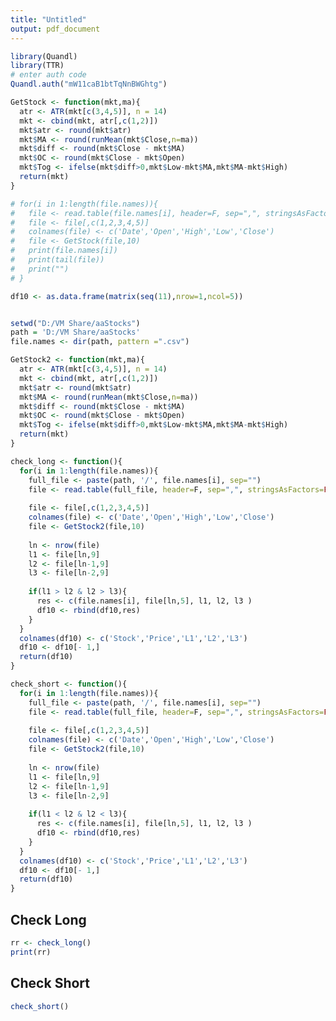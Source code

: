```yaml
---
title: "Untitled"
output: pdf_document
---
```



```r
library(Quandl)
library(TTR)
# enter auth code
Quandl.auth("mW11caB1btTqNnBWGhtg")

GetStock <- function(mkt,ma){
  atr <- ATR(mkt[c(3,4,5)], n = 14)
  mkt <- cbind(mkt, atr[,c(1,2)])
  mkt$atr <- round(mkt$atr)
  mkt$MA <- round(runMean(mkt$Close,n=ma))
  mkt$diff <- round(mkt$Close - mkt$MA)
  mkt$OC <- round(mkt$Close - mkt$Open)
  mkt$Tog <- ifelse(mkt$diff>0,mkt$Low-mkt$MA,mkt$MA-mkt$High)
  return(mkt)
}
```

```r


# for(i in 1:length(file.names)){
#   file <- read.table(file.names[i], header=F, sep=",", stringsAsFactors=FALSE)
#   file <- file[,c(1,2,3,4,5)]
#   colnames(file) <- c('Date','Open','High','Low','Close')
#   file <- GetStock(file,10)
#   print(file.names[i])
#   print(tail(file))
#   print("")
# }

```

```r

df10 <- as.data.frame(matrix(seq(11),nrow=1,ncol=5))


setwd("D:/VM Share/aaStocks")
path = 'D:/VM Share/aaStocks'
file.names <- dir(path, pattern =".csv")

GetStock2 <- function(mkt,ma){
  atr <- ATR(mkt[c(3,4,5)], n = 14)
  mkt <- cbind(mkt, atr[,c(1,2)])
  mkt$atr <- round(mkt$atr)
  mkt$MA <- round(runMean(mkt$Close,n=ma))
  mkt$diff <- round(mkt$Close - mkt$MA)
  mkt$OC <- round(mkt$Close - mkt$Open)
  mkt$Tog <- ifelse(mkt$diff>0,mkt$Low-mkt$MA,mkt$MA-mkt$High)
  return(mkt)
}

check_long <- function(){
  for(i in 1:length(file.names)){
    full_file <- paste(path, '/', file.names[i], sep="")
    file <- read.table(full_file, header=F, sep=",", stringsAsFactors=FALSE)
    
    file <- file[,c(1,2,3,4,5)]
    colnames(file) <- c('Date','Open','High','Low','Close')
    file <- GetStock2(file,10)
    
    ln <- nrow(file)
    l1 <- file[ln,9]
    l2 <- file[ln-1,9]
    l3 <- file[ln-2,9]
    
    if(l1 > l2 & l2 > l3){
      res <- c(file.names[i], file[ln,5], l1, l2, l3 )
      df10 <- rbind(df10,res)
    }
  }
  colnames(df10) <- c('Stock','Price','L1','L2','L3')
  df10 <- df10[- 1,]
  return(df10)
}

check_short <- function(){
  for(i in 1:length(file.names)){
    full_file <- paste(path, '/', file.names[i], sep="")
    file <- read.table(full_file, header=F, sep=",", stringsAsFactors=FALSE)
    
    file <- file[,c(1,2,3,4,5)]
    colnames(file) <- c('Date','Open','High','Low','Close')
    file <- GetStock2(file,10)
    
    ln <- nrow(file)
    l1 <- file[ln,9]
    l2 <- file[ln-1,9]
    l3 <- file[ln-2,9]
    
    if(l1 < l2 & l2 < l3){
      res <- c(file.names[i], file[ln,5], l1, l2, l3 )
      df10 <- rbind(df10,res)
    }
  }
  colnames(df10) <- c('Stock','Price','L1','L2','L3')
  df10 <- df10[- 1,]
  return(df10)
}

```

## Check Long
```r
rr <- check_long()
print(rr)
```

## Check Short
```r
check_short()
```



